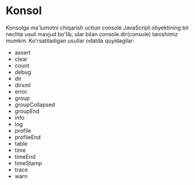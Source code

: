 # Konsol

Konsolga ma'lumotni chiqarish uchun console JavaScript obyektining bir nechta usuli mavjud bo'lib, ular bilan console.dir(console) tanishimiz mumkin. Ko'rsatiladigan usullar odatda quyidagilar:

- assert
- clear
- count
- debug
- dir
- dirxml
- error
- group
- groupCollapsed
- groupEnd
- info
- log
- profile
- profileEnd
- table
- time
- timeEnd
- timeStamp
- trace
- warn
